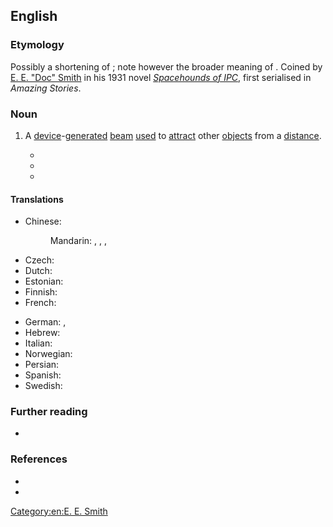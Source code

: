 ==English==

===Etymology===
Possibly a shortening of {{m|en|[[attractor]] [[beam]]}}; note however the broader meaning of {{m|en|tractor|gloss=machinery that pulls something}}. Coined by [[w:E. E. Smith|E. E. "Doc" Smith]] in his 1931 novel ''[[wikipedia:Spacehounds of IPC|Spacehounds of IPC]]'', first serialised in ''Amazing Stories''.

===Noun===
{{en-noun}}

# {{lb|en|science fiction}} A [[device]]-[[generate]]d [[beam#Noun|beam]] [[use#Verb|used]] to [[attract]] other [[object#Noun|objects]] from a [[distance#Noun|distance]].
#: {{antonyms|en|pressor beam|repulsor beam}}
#* {{quote-journal|en|first=E. E. “Doc” Smith|authorlink=E. E. Smith|title=[[w:Spacehounds of IPC|Spacehounds of IPC]]|magazine=Amazing Stories|month=August|year=1931|volume=6|issue=5|page=549|passage=Through it Stevens saw with satisfaction that the ''Forlorn Hope'' was not being abandoned; in the grip of powerful '''tractor beams''', every fragment of the wreckage was following close behind them in their flight through space.}}
#* {{quote-journal|en|author=Murray Leinster|authorlink=Murray Leinster|title=The Ethical Equations|magazine=Astounding Science Fiction|month=June|year=1945|volume=35|issue=4|page=122|passage=By the way they're braced, there are '''tractor beams''' and pressor beams and—there are vacuum tubes that have grids but apparently work with cold cathodes.}}
#* {{quote-av|en|writer=[[wikipedia:George Lucas|George Lucas]]|actor={{w|Harrison Ford}}|role={{w|Han Solo}}|title=[[w:Star Wars (film)|Star Wars Episode IV: A New Hope]]|year=1977|passage=We're caught in a '''tractor beam'''! It's pulling us in!
}}

====Translations====
{{trans-top|device-generated beam used to attract other objects from a distance}}
* Chinese:
*: Mandarin: {{t|cmn|牽引波束}}, {{t|cmn|牵引波束|tr=qiānyǐn bōshù}}, {{t|cmn|牽引光束}}, {{t|cmn|牵引光束|tr=qiānyǐn guāngshù}}
* Czech: {{t-check|cs|vlečný paprsek}}
* Dutch: {{t+check|nl|trekstraal}}
* Estonian: {{t-check|et|haardekiir}}
* Finnish: {{t|fi|vetosäde}}
* French: {{t-check|fr|rayon tracteur|m}}
{{trans-mid}}
* German: {{t|de|Fangstrahl|m}}, {{t+|de|Traktorstrahl|m}}
* Hebrew: {{t-check|he|קרן גרירה}}
* Italian: {{t|it|raggio traente|m}}
* Norwegian: {{t-check|no|traktorstråle}}
* Persian: {{t-check|fa|پرتو کششی}}
* Spanish: {{t|es|rayo tractor|m}}
* Swedish: {{t-check|sv|traktorstråle}}
{{trans-bottom}}

===Further reading===
* {{pedia}}

===References===
* {{R:Brave New Words}}
* {{R:OED SF|131|tractor beam n.}}

[[Category:en:E. E. Smith]]